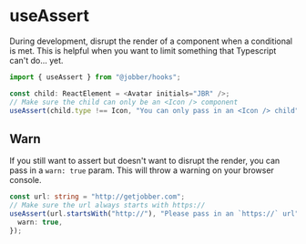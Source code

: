 
<Meta title="Hooks/useAssert" />

# useAssert

During development, disrupt the render of a component when a conditional is met.
This is helpful when you want to limit something that Typescript can't do...
yet.

```ts
import { useAssert } from "@jobber/hooks";
```

```ts
const child: ReactElement = <Avatar initials="JBR" />;
// Make sure the child can only be an <Icon /> component
useAssert(child.type !== Icon, "You can only pass in an <Icon /> child");
```

## Warn

If you still want to assert but doesn't want to disrupt the render, you can pass
in a `warn: true` param. This will throw a warning on your browser console.

```ts
const url: string = "http://getjobber.com";
// Make sure the url always starts with https://
useAssert(url.startsWith("http://"), "Please pass in an `https://` url", {
  warn: true,
});
```
